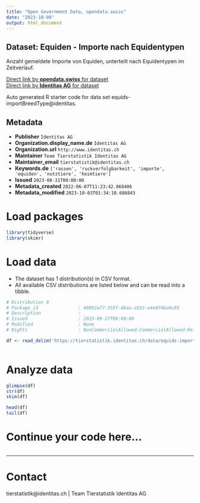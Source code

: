 ```yaml
---
title: "Open Government Data, opendata.swiss"
date: "2023-10-08"
output: html_document
---
```


## Dataset: Equiden - Importe nach Equidentypen

Anzahl gemeldete Importe von Equiden, unterteilt nach Equidentypen im Zeitverlauf. 

[Direct link by **opendata.swiss** for dataset](https://opendata.swiss/de/dataset/equiden-importe-nach-equidentypen)<br>
[Direct link by **Identitas AG** for dataset](https://tierstatistik.identitas.ch/)

Auto generated R starter code for data set equids-importBreedType@identitas.

## Metadata

- **Publisher** `Identitas AG`
- **Organization.display_name.de** `Identitas AG`
- **Organization.url** `http://www.identitas.ch`
- **Maintainer** `Team Tierstatistik Identitas AG`
- **Maintainer_email** `tierstatistik@identitas.ch`
- **Keywords.de** `['rassen', 'ruckverfolgbarkeit', 'importe', 'equiden', 'nutztiere', 'heimtiere']`
- **Issued** `2023-08-31T00:00:00`
- **Metadata_created** `2022-06-07T11:23:42.868406`
- **Metadata_modified** `2023-10-03T01:34:10.686843`


# Load packages

```r

library(tidyverse)
library(skimr)

```

# Load data

-   The dataset has 1 distribution(s) in CSV format.
-   All available CSV distributions are listed below and can be read into a tibble.

```r

# Distribution 0
# Package_id               : 40092a77-355f-4baa-a553-e4e074ba6c85
# Description              : 
# Issued                   : 2023-09-27T00:00:00
# Modified                 : None
# Rights                   : NonCommercialAllowed-CommercialAllowed-ReferenceRequired

df <- read_delim('https://tierstatistik.identitas.ch/data/equids-importBreedType.csv')



```

# Analyze data

```r

glimpse(df)
str(df)
skim(df)

head(df)
tail(df)

```

# Continue your code here...

```r

```

------------------------------------------------------------------------

# Contact

tierstatistik@identitas.ch | Team Tierstatistik Identitas AG
